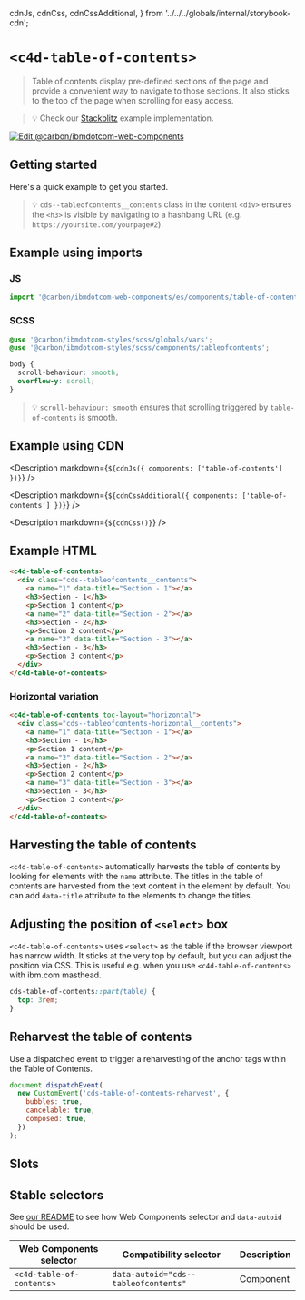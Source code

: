   cdnJs,
  cdnCss,
  cdnCssAdditional,
} from '../../../globals/internal/storybook-cdn';

# `<c4d-table-of-contents>`

> Table of contents display pre-defined sections of the page and provide a
> convenient way to navigate to those sections. It also sticks to the top of the
> page when scrolling for easy access.

> 💡 Check our
> [Stackblitz](https://stackblitz.com/github/carbon-design-system/carbon-for-ibm-dotcom/tree/main/packages/web-components/examples/stackblitz/components/table-of-contents)
> example implementation.

[![Edit @carbon/ibmdotcom-web-components](https://codesandbox.io/static/img/play-codesandbox.svg)](https://stackblitz.com/github/carbon-design-system/carbon-for-ibm-dotcom/tree/main/packages/web-components/examples/codesandbox/components/table-of-contents)

## Getting started

Here's a quick example to get you started.

> 💡 `cds--tableofcontents__contents` class in the content `<div>` ensures the
> `<h3>` is visible by navigating to a hashbang URL (e.g.
> `https://yoursite.com/yourpage#2`).

## Example using imports

### JS

```javascript
import '@carbon/ibmdotcom-web-components/es/components/table-of-contents/index.js';
```

### SCSS

```scss
@use '@carbon/ibmdotcom-styles/scss/globals/vars';
@use '@carbon/ibmdotcom-styles/scss/components/tableofcontents';

body {
  scroll-behaviour: smooth;
  overflow-y: scroll;
}
```

> 💡 `scroll-behaviour: smooth` ensures that scrolling triggered by
> `table-of-contents` is smooth.

## Example using CDN

<Description markdown={`${cdnJs({ components: ['table-of-contents'] })}`} />

<Description
  markdown={`${cdnCssAdditional({ components: ['table-of-contents'] })}`}
/>

<Description markdown={`${cdnCss()}`} />

## Example HTML

```html
<c4d-table-of-contents>
  <div class="cds--tableofcontents__contents">
    <a name="1" data-title="Section - 1"></a>
    <h3>Section - 1</h3>
    <p>Section 1 content</p>
    <a name="2" data-title="Section - 2"></a>
    <h3>Section - 2</h3>
    <p>Section 2 content</p>
    <a name="3" data-title="Section - 3"></a>
    <h3>Section - 3</h3>
    <p>Section 3 content</p>
  </div>
</c4d-table-of-contents>
```

### Horizontal variation

```html
<c4d-table-of-contents toc-layout="horizontal">
  <div class="cds--tableofcontents-horizontal__contents">
    <a name="1" data-title="Section - 1"></a>
    <h3>Section - 1</h3>
    <p>Section 1 content</p>
    <a name="2" data-title="Section - 2"></a>
    <h3>Section - 2</h3>
    <p>Section 2 content</p>
    <a name="3" data-title="Section - 3"></a>
    <h3>Section - 3</h3>
    <p>Section 3 content</p>
  </div>
</c4d-table-of-contents>
```

## Harvesting the table of contents

`<c4d-table-of-contents>` automatically harvests the table of contents by
looking for elements with the `name` attribute. The titles in the table of
contents are harvested from the text content in the element by default. You can
add `data-title` attribute to the elements to change the titles.

## Adjusting the position of `<select>` box

`<c4d-table-of-contents>` uses `<select>` as the table if the browser viewport
has narrow width. It sticks at the very top by default, but you can adjust the
position via CSS. This is useful e.g. when you use `<c4d-table-of-contents>`
with ibm.com masthead.

```css
cds-table-of-contents::part(table) {
  top: 3rem;
}
```

## Reharvest the table of contents

Use a dispatched event to trigger a reharvesting of the anchor tags within the
Table of Contents.

```js
document.dispatchEvent(
  new CustomEvent('cds-table-of-contents-reharvest', {
    bubbles: true,
    cancelable: true,
    composed: true,
  })
);
```

## Slots

<Props of="cds-table-of-contents" />

## Stable selectors

See
[our README](https://github.com/carbon-design-system/carbon-for-ibm-dotcom/tree/main/packages/web-components#stable-selectors-for-analytics-and-integratione2e-testing-in-web-components)
to see how Web Components selector and `data-autoid` should be used.

| Web Components selector   | Compatibility selector               | Description |
| ------------------------- | ------------------------------------ | ----------- |
| `<c4d-table-of-contents>` | `data-autoid="cds--tableofcontents"` | Component   |

<Description markdown={contributing} />
